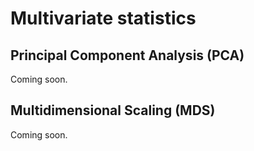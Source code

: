 # Multivariate statistics

## Principal Component Analysis (PCA)

Coming soon.

## Multidimensional Scaling (MDS)

Coming soon.
